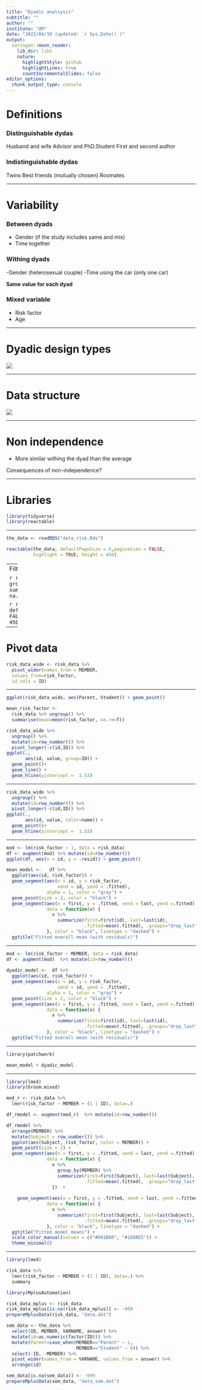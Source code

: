 ```yaml
---
title: "Dyadic analsysis"
subtitle: ""
author: ""
institute: "UM"
date: "2022/04/19 (updated: `r Sys.Date()`)"
output:
  xaringan::moon_reader:
    lib_dir: libs
    nature:
      highlightStyle: github
      highlightLines: true
      countIncrementalSlides: false
editor_options: 
  chunk_output_type: console
---
```


# Definitions

### Distinguishable dydas

Husband and wife
Advisor and PhD.Student
First and second author

### Indistinguishable dydas

Twins
Best friends (mutually chosen)
Roomates

---

# Variability

### Between dyads 

- Gender (if the study includes same and mix)
- Time together

### Withing dyads

-Gender (heterosexual couple)
-Time using the car (only one car)

**Same value for each dyad**

### Mixed variable

- Risk factor
- Age

---

# Dyadic design types


![](dyadic_1.png)

---

# Data structure

![](dyadic_2.png) 

---


# Non independence

- More similar withing the dyad than the average

Consequences of non-independence?

---

# Libraries

```r
library(tidyverse)
library(reactable)

```
---

```r
the_data <- readRDS("data_risk.Rds") 
```

```r
reactable(the_data, defaultPageSize = 4,pagination = FALSE,
          highlight = TRUE, height = 450)
```

---
Filter data

```r
risk_data <- the_data %>% 
  group_by(ID, MEMBER) %>% 
  summarise(risk_factor=mean(answer, na.rm=T))
```

```r
reactable(risk_data, defaultPageSize = 4,pagination = FALSE,
          highlight = TRUE, height = 450)
```

---

# Pivot data

```r
risk_data_wide <- risk_data %>% 
  pivot_wider(names_from = MEMBER, 
  values_from=risk_factor, 
  id_cols = ID)

```

---

```r
ggplot(risk_data_wide, aes(Parent, Student)) + geom_point()
```


```r

mean_risk_factor <- 
  risk_data %>% ungroup() %>%  
  summarise(mean=mean(risk_factor, na.rm=T))

risk_data_wide %>% 
  ungroup() %>% 
  mutate(id=row_number()) %>% 
  pivot_longer(-c(id,ID)) %>% 
ggplot(.,
       aes(id, value, group=ID)) + 
  geom_point()+
  geom_line() + 
  geom_hline(yintercept =  1.53)


```

---

```r
risk_data_wide %>% 
  ungroup() %>% 
  mutate(id=row_number()) %>% 
  pivot_longer(-c(id,ID)) %>% 
ggplot(.,
       aes(id, value, color=name)) + 
  geom_point()+
  geom_hline(yintercept =  1.53)
```

---

```r

mod <- lm(risk_factor ~ 1, data = risk_data)
df <- augment(mod) %>% mutate(id=row_number())
ggplot(df, aes(x = id, y = .resid)) + geom_point()

mean_model <-   df %>%
  ggplot(aes(id, risk_factor)) + 
  geom_segment(aes(x = id, y = risk_factor,
                   xend = id, yend = .fitted), 
               alpha = 1, color = "gray") +
  geom_point(size = 2, color = "black") +
  geom_segment(aes(x = first, y = .fitted, xend = last, yend =.fitted), 
               data = function(x) {
                 x %>% 
                   summarize(first=first(id), last=last(id), 
                             .fitted=mean(.fitted), .groups="drop_last")
               }, color = "black", linetype = "dashed") +
  ggtitle("Fitted overall mean (with residuals)")

```

---

```r
mod <- lm(risk_factor ~ MEMBER, data = risk_data)
df <- augment(mod)  %>% mutate(id=row_number())
 
dyadic_model <-  df %>%
  ggplot(aes(id, risk_factor)) + 
  geom_segment(aes(x = id, y = risk_factor,
                   xend = id, yend = .fitted), 
               alpha = 1, color = "gray") +
  geom_point(size = 2, color = "black") +
  geom_segment(aes(x = first, y = .fitted, xend = last, yend =.fitted), 
               data = function(x) {
                 x %>% 
                   summarize(first=first(id), last=last(id), 
                             .fitted=mean(.fitted), .groups="drop_last")
               }, color = "black", linetype = "dashed") +
  ggtitle("Fitted overall mean (with residuals)")
```

---

```r
library(patchwork)

mean_model + dyadic_model
```

---

```r

library(lme4)
library(broom.mixed)

mod_r <- risk_data %>% 
  lmer(risk_factor ~ MEMBER + (1 | ID), data=.)

df_rmodel <- augment(mod_r)  %>% mutate(id=row_number())

df_rmodel %>%
  arrange(MEMBER) %>% 
  mutate(Subject = row_number()) %>% 
  ggplot(aes(Subject, risk_factor, color = MEMBER)) + 
  geom_point(size = 2) +
  geom_segment(aes(x = first, y = .fitted, xend = last, yend =.fitted), 
               data = function(x) {
                 x %>%
                   group_by(MEMBER) %>% 
                   summarize(first=first(Subject), last=last(Subject), 
                             .fitted=mean(.fitted), .groups="drop_last")
                 })  +
  
    geom_segment(aes(x = first, y = .fitted, xend = last, yend =.fitted), 
               data = function(x) {
                 x %>% 
                   summarize(first=first(Subject), last=last(Subject), 
                             .fitted=mean(.fitted), .groups="drop_last")
               }, color = "black", linetype = "dashed") +
  ggtitle("Fitted model means") + 
  scale_color_manual(values = c("#D81B60", "#1E88E5")) +
  theme_minimal()
```

---

```r
library(lme4)

risk_data %>% 
  lmer(risk_factor ~ MEMBER + (1 | ID), data=.) %>% 
  summary

library(MplusAutomation)

risk_data_mplus <- risk_data
risk_data_mplus[is.na(risk_data_mplus)] <- -999 
prepareMplusData(risk_data, "data.dat")

```


```r


sem_data <- the_data %>% 
  select(ID, MEMBER, VARNAME, answer) %>% 
  mutate(id=as.numeric(factor(ID))) %>% 
  mutate(Parent=case_when(MEMBER=="Parent" ~ 1,
                          MEMBER=="Student" ~ 0)) %>% 
  select(-ID, -MEMBER) %>% 
  pivot_wider(names_from = VARNAME, values_from = answer) %>% 
  arrange(id) 

sem_data[is.na(sem_data)] <- -999
prepareMplusData(sem_data, "data_sem.dat")

  

```

